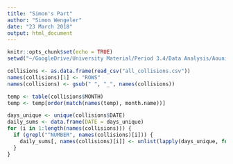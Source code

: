 ```yaml
---
title: "Simon's Part"
author: "Simon Wengeler"
date: "23 March 2018"
output: html_document
---
```


```r
knitr::opts_chunk$set(echo = TRUE)
setwd("~/GoogleDrive/University Material/Period 3.4/Data Analysis/AounisAwefulAccidentsFeatWengelersWoefulWreckages/")
```

```r
collisions <- as.data.frame(read_csv("all_collisions.csv"))
names(collisions)[1] <- "ROWS"
names(collisions) <- gsub(" ", "_", names(collisions))
```

```r
temp <- table(collisions$MONTH)
temp <- temp[order(match(names(temp), month.name))]
```

```r
days_unique <- unique(collisions$DATE)
daily_sums <- data.frame(DATE = days_unique)
for (i in 1:length(names(collisions))) {
  if (grepl("^NUMBER", names(collisions)[i])) {
    daily_sums[, names(collisions)[i]] <- unlist(lapply(days_unique, function(x) sum(collisions[collisions$DATE == x, names(collisions)[i]])))
  }
}
```